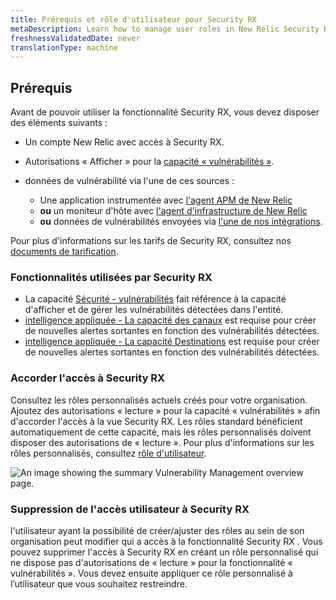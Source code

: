 ```yaml
---
title: Prérequis et rôle d'utilisateur pour Security RX
metaDescription: Learn how to manage user roles in New Relic Security RX.
freshnessValidatedDate: never
translationType: machine
---
```


## Prérequis

Avant de pouvoir utiliser la fonctionnalité Security RX, vous devez disposer des éléments suivants :

* Un compte New Relic avec accès à Security RX.

* Autorisations « Afficher » pour la [capacité « vulnérabilités »](/docs/accounts/accounts-billing/new-relic-one-user-management/user-permissions/#security).

* données de vulnérabilité via l&apos;une de ces sources :

  * Une application instrumentée avec [l&apos;agent APM de New Relic](docs/apm/new-relic-apm/getting-started/introduction-apm/)
  * **ou** un moniteur d&apos;hôte avec [l&apos;agent d&apos;infrastructure de New Relic](docs/infrastructure/infrastructure-agent/new-relic-guided-install-overview/)
  * **ou** données de vulnérabilités envoyées via [l&apos;une de nos intégrations](/docs/vulnerability-management/integrations/overview).

Pour plus d&apos;informations sur les tarifs de Security RX, consultez nos [documents de tarification](/docs/licenses/license-information/usage-plans/new-relic-one-usage-plan-descriptions/#list-price).

### Fonctionnalités utilisées par Security RX

* La capacité [Sécurité - vulnérabilités](/docs/accounts/accounts-billing/new-relic-one-user-management/user-permissions/#security) fait référence à la capacité d&apos;afficher et de gérer les vulnérabilités détectées dans l&apos;entité.
* [intelligence appliquée - La capacité des canaux](/docs/accounts/accounts-billing/new-relic-one-user-management/user-permissions/#applied-intelligence) est requise pour créer de nouvelles alertes sortantes en fonction des vulnérabilités détectées.
* [intelligence appliquée - La capacité Destinations](/docs/accounts/accounts-billing/new-relic-one-user-management/user-permissions/#applied-intelligence) est requise pour créer de nouvelles alertes sortantes en fonction des vulnérabilités détectées.

### Accorder l&apos;accès à Security RX

Consultez les rôles personnalisés actuels créés pour votre organisation. Ajoutez des autorisations « lecture » pour la capacité « vulnérabilités » afin d&apos;accorder l&apos;accès à la vue Security RX. Les rôles standard bénéficient automatiquement de cette capacité, mais les rôles personnalisés doivent disposer des autorisations de « lecture ». Pour plus d&apos;informations sur les rôles personnalisés, consultez [rôle d&apos;utilisateur](/docs/accounts/accounts-billing/new-relic-one-user-management/user-management-concepts/#roles).

<img title="Vulnerability Management overview" alt="An image showing the summary Vulnerability Management overview page." src="/images/vm_user_role.webp" />

### Suppression de l&apos;accès utilisateur à Security RX

l&apos;utilisateur ayant la possibilité de créer/ajuster des rôles au sein de son organisation peut modifier qui a accès à la fonctionnalité Security RX . Vous pouvez supprimer l&apos;accès à Security RX en créant un rôle personnalisé qui ne dispose pas d&apos;autorisations de « lecture » pour la fonctionnalité « vulnérabilités ». Vous devez ensuite appliquer ce rôle personnalisé à l’utilisateur que vous souhaitez restreindre.
